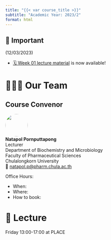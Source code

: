 ---
title: "{{< var course_title >}}"
subtitle: "Academic Year: 2023/2"
format: html
---

::: {.callout-important collapse=false}
## 📢 Important

(12/03/2023)

- [🗓️ Week 01 lecture material](/2023-2/topics/topic01/page.qmd) is now available!

:::


# 🧑🏻‍🏫 Our Team

::: {.panel-tabset}
## Course Convenor


![](/figures/people/pornputtapong.jpg){fig-align="left" fig-alt="Photo of Dr. MY NAME" style="object-fit: cover;width:5em;height:5em;border-radius: 50%;"}  
**Natapol Pornputtapong** <br/>
Lecturer <br/>
Department of Biochemistry and Microbiology <br/> Faculty of Pharmaceutical Sciences<br/> Chulalongkorn University</a><br/>
📧 [natapol.p@pharm.chula.ac.th](mailto:natapol.p@pharm.chula.ac.th)

Office Hours: 

- When:
- Where:
- How to book:

<!-- ## Teaching Staff

![](/figures/people/ta_octopunian.png){fig-align="left" fig-alt="Photo of TA_NAME" style="object-fit: cover;width:5em;height:5em;border-radius: 50%;"}  
**[TA_NAME](#)** <br/>
PhD Candidate at PLACE <br> 
📧 [EMAIL](mailto:)

![](/figures/people/ta_octopunian2.png){fig-align="left" fig-alt="Photo of TA_NAME" style="object-fit: cover;width:5em;height:5em;border-radius: 50%;"}  
**[TA_NAME](#)** <br/>
PhD Candidate at PLACE <br> 
📧 [EMAIL](mailto:) -->


:::

# 📍 Lecture

Friday 13:00-17:00 at PLACE

<!-- # 💻 Class Groups

::: {style="display:inline-block;width: 28.5%;border-style: dotted;border-width: 1px;border-color: &quot;#fefefe&quot;; margin:1%;padding:1.5%;background-color:#fafafa"}
**Group 01**

- 📆 Mondays
- ⌚ 09:00 - 10:30
- 📍 
- 🧑‍🏫 _TA_NAME_
:::

::: {style="display:inline-block;width: 28.5%;border-style: dotted;border-width: 1px;border-color: &quot;#fefefe&quot;; margin:1%;padding:1.5%;background-color:#fafafa"}
**Group 02**

            
- 📆 Mondays
- ⌚ 10:30 - 12:00
- 📍 
- 🧑‍🏫 _TA_NAME_
            
:::

::: {style="display:inline-block;width: 28.5%;border-style: dotted;border-width: 1px;border-color: &quot;#fefefe&quot;; margin:1%;padding:1.5%;background-color:#fafafa"}
**Group 03**

- 📆 Fridays
- ⌚ 16:00 - 17:30
- 📍 
- 🧑‍🏫 _TA_NAME_
::: -->
